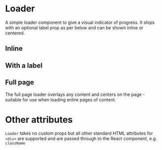 
<Meta of={LoaderStories} />

# Loader

A simple loader component to give a visual indicator of progress. It ships with an optional label prop as per below and can be shown inline or centered.

<ArgsTable of={Loader} />

## Inline

<Canvas of={LoaderStories.Inline} />

<RenderHtmlMarkup component="Loader" story="Inline" />

## With a label

<Canvas of={LoaderStories.WithALabel} />

<RenderHtmlMarkup component="Loader" story="With a label" />

## Full page

The full page loader overlays any content and centers on the page - suitable for use when loading entire pages of content.

<Canvas of={LoaderStories.FullPageLoader} />

<RenderHtmlMarkup component="Loader" story="Full page loader" />

# Other attributes

`Loader` takes no custom props but all other standard HTML attributes for `<div>` are supported and are passed through to the React component, e.g. `className`
